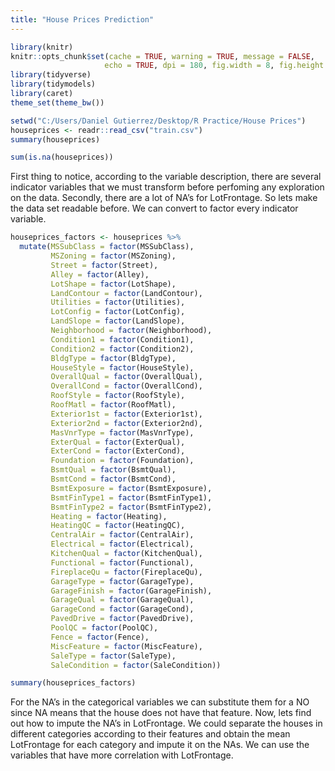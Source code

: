 ```yaml
---
title: "House Prices Prediction"
---
```


```r
library(knitr)
knitr::opts_chunk$set(cache = TRUE, warning = TRUE, message = FALSE,
                     echo = TRUE, dpi = 180, fig.width = 8, fig.height = 5)
library(tidyverse)
library(tidymodels)
library(caret)
theme_set(theme_bw())
```

```r
setwd("C:/Users/Daniel Gutierrez/Desktop/R Practice/House Prices")
houseprices <- readr::read_csv("train.csv")
summary(houseprices)
```
```r
sum(is.na(houseprices))
```
First thing to notice, according to the variable description, there are several indicator variables that we must transform before perfoming any exploration on the data. Secondly, there are a lot of NA's for LotFrontage. So lets make the data set readable before. We can convert to factor every indicator variable.
```r
houseprices_factors <- houseprices %>% 
  mutate(MSSubClass = factor(MSSubClass),
         MSZoning = factor(MSZoning),
         Street = factor(Street),
         Alley = factor(Alley),
         LotShape = factor(LotShape),
         LandContour = factor(LandContour),
         Utilities = factor(Utilities),
         LotConfig = factor(LotConfig),
         LandSlope = factor(LandSlope),
         Neighborhood = factor(Neighborhood),
         Condition1 = factor(Condition1),
         Condition2 = factor(Condition2),
         BldgType = factor(BldgType),
         HouseStyle = factor(HouseStyle),
         OverallQual = factor(OverallQual),
         OverallCond = factor(OverallCond),
         RoofStyle = factor(RoofStyle),
         RoofMatl = factor(RoofMatl),
         Exterior1st = factor(Exterior1st),
         Exterior2nd = factor(Exterior2nd),
         MasVnrType = factor(MasVnrType),
         ExterQual = factor(ExterQual),
         ExterCond = factor(ExterCond),
         Foundation = factor(Foundation),
         BsmtQual = factor(BsmtQual),
         BsmtCond = factor(BsmtCond),
         BsmtExposure = factor(BsmtExposure),
         BsmtFinType1 = factor(BsmtFinType1),
         BsmtFinType2 = factor(BsmtFinType2),
         Heating = factor(Heating),
         HeatingQC = factor(HeatingQC),
         CentralAir = factor(CentralAir),
         Electrical = factor(Electrical),
         KitchenQual = factor(KitchenQual),
         Functional = factor(Functional),
         FireplaceQu = factor(FireplaceQu),
         GarageType = factor(GarageType),
         GarageFinish = factor(GarageFinish),
         GarageQual = factor(GarageQual),
         GarageCond = factor(GarageCond),
         PavedDrive = factor(PavedDrive),
         PoolQC = factor(PoolQC),
         Fence = factor(Fence),
         MiscFeature = factor(MiscFeature),
         SaleType = factor(SaleType),
         SaleCondition = factor(SaleCondition))
```
```r
summary(houseprices_factors)
```
For the NA's in the categorical variables we can substitute them for a NO since NA means that the house does not have that feature. Now, lets find out how to impute the NA's in LotFrontage. We could separate the houses in different categories according to their features and obtain the mean LotFrontage for each category and impute it on the NAs. We can use the variables that have more correlation with LotFrontage. 

```r

```


